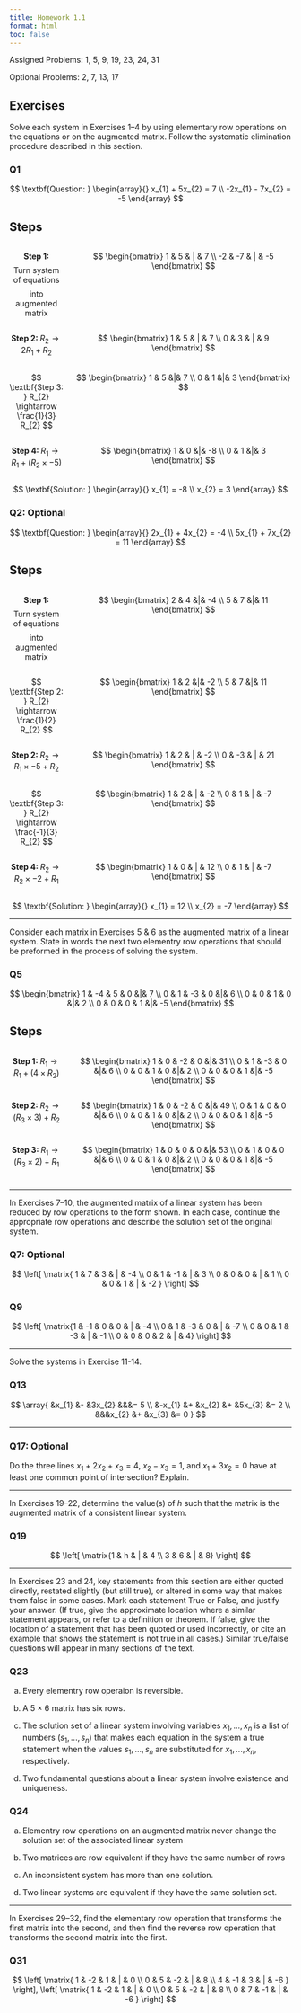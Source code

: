 ```yaml
---
title: Homework 1.1
format: html
toc: false
---
```


Assigned Problems: 1, 5, 9, 19, 23, 24, 31

Optional Problems: 2, 7, 13, 17


## Exercises 

Solve each system in Exercises 1–4 by using elementary row operations on the equations or on the augmented matrix. Follow the systematic elimination procedure described in this section.

### Q1

$$
\textbf{Question: }
\begin{array}{}
    x_{1} + 5x_{2} = 7 \\ 
    -2x_{1} - 7x_{2} = -5 
\end{array}
$$

:::{.callout-note collapse="true"}
# Steps

::: columns
::: {.column width="20%"}
$$
\textbf{Step 1: }
$$
$$
\text{Turn system of equations} 
$$
$$
\text{ into augmented matrix}
$$
:::
::: {.column width="80%"}
$$
\begin{bmatrix}
     1 &  5 & | &  7 \\ 
    -2 & -7 & | & -5
\end{bmatrix}
$$
:::
:::

<!-- Q1 Step 2 -->
::: columns
::: {.column width="20%"}
$$
\textbf{Step 2: } R_{2} \rightarrow 2R_{1} + R_{2} 
$$
:::
::: {.column width="80%"}
$$
\begin{bmatrix}
    1 & 5 & | & 7 \\
    0 & 3 & | & 9
\end{bmatrix}
$$
:::
:::

<!-- Q1 Step 3 -->
::: columns
::: {.column width="20%"}
$$
\textbf{Step 3: } R_{2} \rightarrow \frac{1}{3} R_{2}
$$
:::
::: {.column width="80%"}
$$
\begin{bmatrix}
    1 & 5 &|& 7 \\
    0 & 1 &|& 3
\end{bmatrix}
$$
:::
:::

<!-- Q1 Step 4 -->
::: columns
::: {.column width="20%"}
$$
\textbf{Step 4: } R_{1} \rightarrow R_{1} + (R_{2} \times -5) 
$$
:::
::: {.column width="80%"}
$$
\begin{bmatrix}
    1 & 0 &|& -8 \\
    0 & 1 &|&  3
\end{bmatrix}
$$
:::
:::

<!-- ending callout-note -->
::: 
<!-- ending callout-note -->

<!-- Q1 Solution -->
$$
\textbf{Solution: } 
\begin{array}{}
    x_{1} = -8 \\
    x_{2} = 3
\end{array}
$$

### Q2: Optional

$$
\textbf{Question: }
\begin{array}{}
    2x_{1} + 4x_{2} = -4 \\
    5x_{1} + 7x_{2} = 11
\end{array}
$$

:::{.callout-note collapse="true"}
# Steps 

<!-- Q2 Step 1 -->
::: columns
::: {.column width="20%"}
$$
\textbf{Step 1: } 
$$
$$
\text{Turn system of equations} 
$$
$$
\text{ into augmented matrix}
$$
:::
::: {.column width="80%"}
$$
\begin{bmatrix}
    2 & 4 &|& -4 \\ 
    5 & 7 &|& 11
\end{bmatrix}
$$
:::
:::

<!-- Q2 Step 2 -->
::: columns
::: {.column width="20%"}
$$
\textbf{Step 2: } R_{2} \rightarrow \frac{1}{2} R_{2} 
$$
:::
::: {.column width="80%"} 
$$
\begin{bmatrix}
    1 & 2 &|& -2 \\ 
    5 & 7 &|& 11
\end{bmatrix}
$$
:::
:::

<!-- Q2 Step 2 -->
::: columns
::: {.column width="20%"}
$$
\textbf{Step 2: } R_{2} \rightarrow R_{1} \times -5 + R_{2}
$$
:::
::: {.column width="80%"}
$$
\begin{bmatrix}
    1 &  2 & | & -2 \\ 
    0 & -3 & | & 21
\end{bmatrix}
$$
:::
:::

<!-- Q2 Step 3 -->
::: columns
::: {.column width="20%"}
$$
\textbf{Step 3: } R_{2} \rightarrow \frac{-1}{3} R_{2} 
$$
:::
::: {.column width="80%"}
$$
\begin{bmatrix}
    1 & 2 & | & -2 \\ 
    0 & 1 & | & -7
\end{bmatrix}
$$
:::
:::

<!-- Q2 Step 4 -->
::: columns
::: {.column width="20%"}
$$
\textbf{Step 4: } R_{2} \rightarrow R_{2} \times -2 + R_{1}
$$
::: 
::: {.column width="80%"}
$$
\begin{bmatrix}
    1 & 0 & | & 12 \\ 
    0 & 1 & | & -7
\end{bmatrix}
$$
:::
:::

<!-- ending callout note -->
:::
<!-- ending callout note -->

<!-- Q2 Solution -->
$$
\textbf{Solution: } 
\begin{array}{}
    x_{1} = 12 \\
    x_{2} = -7
\end{array}
$$

----

Consider each matrix in Exercises 5 & 6 as the augmented matrix of a linear system. State in words the next two elementry row operations that should be preformed in the process of solving the system.

### Q5

$$
\begin{bmatrix} 
    1 & -4 &  5 & 0 &|&  7 \\ 
    0 &  1 & -3 & 0 &|&  6 \\ 
    0 &  0 &  1 & 0 &|&  2 \\
    0 &  0 &  0 & 1 &|& -5
\end{bmatrix}
$$


:::{.callout-note collapse="true"}
# Steps

<!-- Q5 Step 1 -->
::: columns
::: {.column width="20%"}
$$
\textbf{Step 1: } R_{1} \rightarrow R_{1} + (4 \times R_{2})
$$
:::
::: {.column width="80%"}
$$
\begin{bmatrix}
    1 & 0 & -2 & 0 &|&  31 \\ 
    0 & 1 & -3 & 0 &|&  6 \\ 
    0 & 0 &  1 & 0 &|&  2 \\
    0 & 0 &  0 & 1 &|& -5
\end{bmatrix}
$$
:::
:::

<!-- Q4 Step 2 -->
::: columns
::: {.column width="20%"}
$$
\textbf{Step 2: } R_{2} \rightarrow (R_{3} \times 3) + R_{2} 
$$
:::
::: {.column width="80%"}
$$
\begin{bmatrix}
    1 & 0 & -2 & 0 &|&  49 \\ 
    0 & 1 &  0 & 0 &|&  6 \\ 
    0 & 0 &  1 & 0 &|&  2 \\
    0 & 0 &  0 & 1 &|& -5
\end{bmatrix}
$$
:::
:::

<!-- Q5 Step 3 -->
::: columns
::: {.column width="20%"}
$$
\textbf{Step 3: } R_{1} \rightarrow (R_{3} \times 2) + R_{1}
$$
:::
::: {.column width="80%"}
$$
\begin{bmatrix}
    1 & 0 &  0 & 0 &|& 53 \\ 
    0 & 1 &  0 & 0 &|&  6 \\ 
    0 & 0 &  1 & 0 &|&  2 \\
    0 & 0 &  0 & 1 &|& -5
\end{bmatrix}
$$
:::
:::

<!-- ending callout note -->
:::
<!-- ending callout note -->

----

In Exercises 7–10, the augmented matrix of a linear system has
been reduced by row operations to the form shown. In each case,
continue the appropriate row operations and describe the solution
set of the original system.

### Q7: Optional


$$
\left[
    \matrix{
        1 & 7 & 3 & | & -4 \\
        0 & 1 & -1 & | & 3 \\
        0 & 0 & 0 & | & 1 \\
        0 & 0 & 1 & | & -2 
    }
\right]
$$


### Q9

$$ 
\left[
    \matrix{1 & -1 & 0 & 0 & | & -4 \\ 
            0 & 1 & -3 & 0 & | & -7 \\ 
            0 & 0 & 1 & -3 & | & -1 \\
            0 & 0 & 0 & 2 & | & 4}
\right]
$$

----

Solve the systems in Exercise 11-14.

### Q13

$$
\array{
    &x_{1} &- &3x_{2} &&&= 5 \\
    &-x_{1} &+ &x_{2} &+ &5x_{3} &= 2 \\
    &&&x_{2} &+ &x_{3} &= 0
}
$$

----

### Q17: Optional

Do the three lines $x_{1} + 2x_{2} + x_{3} = 4$, $x_{2} - x_{3} = 1$, and $x_{1} + 3x_{2} = 0$ have at least one common point of intersection? Explain. 

----

In Exercises 19–22, determine the value(s) of *h* such that the matrix is the augmented matrix of a consistent linear system.

### Q19

$$
\left[
    \matrix{1 & h & | & 4 \\
            3 & 6 & | & 8}
\right]
$$

----

In Exercises 23 and 24, key statements from this section are either quoted directly, restated slightly (but still true), or altered in some way that makes them false in some cases. Mark each statement True or False, and justify your answer. (If true, give the approximate location where a similar statement appears, or refer to a definition or theorem. If false, give the location of a statement that has been quoted or used incorrectly, or cite an example that shows the statement is not true in all cases.) Similar true/false questions will appear in many sections of the text. 

### Q23

a. Every elementry row operaion is reversible. 

b. A 5 $\times{}$ 6 matrix has six rows. 

c. The solution set of a linear system involving variables $x_{1},...,x_{n}$ is a list of numbers $\left(s_{1},...,s_{n}\right)$ that makes each equation in the system a true statement when the values $s_{1},...,s_{n}$ are substituted for $x_{1},...,x_{n}$, respectively. 

d. Two fundamental questions about a linear system involve existence and uniqueness. 

### Q24

a. Elementry row operations on an augmented matrix never change the solution set of the associated linear system

b. Two matrices are row equivalent if they have the same number of rows 

c. An inconsistent system has more than one solution. 

d. Two linear systems are equivalent if they have the same solution set. 

----

In Exercises 29–32, find the elementary row operation that transforms the first matrix into the second, and then find the reverse row operation that transforms the second matrix into the first.

### Q31

$$
\left[
    \matrix{
        1 & -2 & 1 & | & 0 \\
        0 & 5 & -2 & | & 8 \\
        4 & -1 & 3 & | & -6
    }
\right], 
\left[
    \matrix{
        1 & -2 & 1 & | & 0 \\
        0 & 5 & -2 & | & 8 \\
        0 & 7 & -1 & | & -6
    }
\right]
$$

